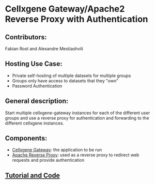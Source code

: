 # Cellxgene Gateway/Apache2 Reverse Proxy with Authentication

## Contributors:

Fabian Rost and Alexandre Mestiashvili

## Hosting Use Case:

- Private self-hosting of multiple datasets for multiple groups
- Groups only have access to datasets that they "own"
- Password Authentication

## General description:

Start multiple cellxgene-gateway instances for each of the different user groups and use a reverse proxy for authentication and forwarding to the different cellxgene instances.

## Components:

- [Cellxgene Gateway](https://github.com/Novartis/cellxgene-gateway): the application to be run
- [Apache Reverse Proxy](https://httpd.apache.org/docs/2.4/howto/reverse_proxy.html): used as a reverse proxy to redirect web requests and provide authentication

## [Tutorial and Code](https://github.com/mestia/cellxgene-gateway-proxy-example)
